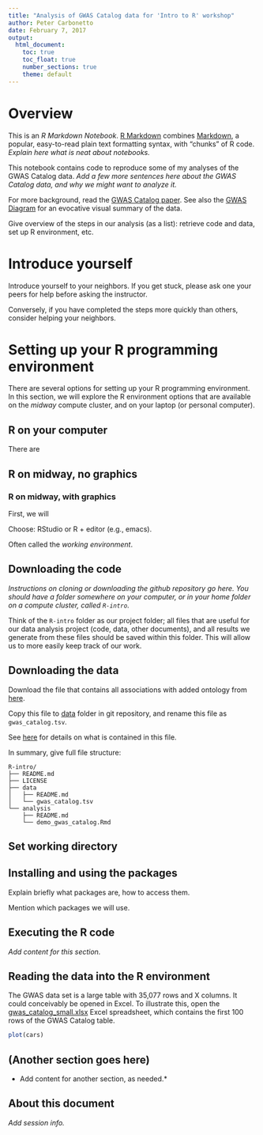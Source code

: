 ```yaml
---
title: "Analysis of GWAS Catalog data for 'Intro to R' workshop"
author: Peter Carbonetto
date: February 7, 2017
output: 
  html_document:
    toc: true
    toc_float: true
    number_sections: true
    theme: default
---
```


# Overview

This is an *R Markdown Notebook*.
[R Markdown](http://r4ds.had.co.nz/r-markdown.html) combines
[Markdown](http://daringfireball.net/projects/markdown), a popular,
easy-to-read plain text formatting syntax, with "chunks" of R
code. *Explain here what is neat about notebooks.*

This notebook contains code to reproduce some of my analyses of the
GWAS Catalog data. *Add a few more sentences here about the GWAS
Catalog data, and why we might want to analyze it.*

For more background, read the [GWAS Catalog
paper](http://doi.org/10.1093/nar/gkt1229). See also the [GWAS
Diagram](http://www.ebi.ac.uk/gwas/diagram) for an evocative visual
summary of the data.

Give overview of the steps in our analysis (as a list): retrieve code
and data, set up R environment, etc.

# Introduce yourself

Introduce yourself to your neighbors. If you get stuck, please ask one your 
peers for help before asking the instructor. 

Conversely, if you have completed the steps more quickly than others, 
consider helping your neighbors.

# Setting up your R programming environment

There are several options for setting up your R programming environment. 
In this section, we will explore the R environment options that are 
available on the *midway* compute cluster, and on your laptop (or personal 
computer). 

## R on your computer

There are 

## R on midway, no graphics

### R on midway, with graphics

First, we will



Choose: RStudio or R + editor (e.g., emacs).

Often called the *working environment*.

## Downloading the code


*Instructions on cloning or downloading the github repository go
here. You should have a folder somewhere on your computer, or in your
home folder on a compute cluster, called `R-intro`.*

Think of the `R-intro` folder as our project folder; all files that are
useful for our data analysis project (code, data, other documents),
and all results we generate from these files should be saved within
this folder. This will allow us to more easily keep track of our
work.

## Downloading the data

Download the file that contains all associations with added ontology
from [here](http://www.ebi.ac.uk/gwas/api/search/downloads/alternative).

Copy this file to [data](data) folder in git repository, and rename
this file as `gwas_catalog.tsv`.

See [here](https://www.ebi.ac.uk/gwas/docs/fileheaders) for details on
what is contained in this file.

In summary, give full file structure:

```
R-intro/
├── README.md
├── LICENSE
├── data
│   ├── README.md
│   └── gwas_catalog.tsv
└── analysis
    ├── README.md
    └── demo_gwas_catalog.Rmd
```

## Set working directory

## Installing and using the packages

Explain briefly what packages are, how to access them.

Mention which packages we will use.

## Executing the R code

*Add content for this section.*

## Reading the data into the R environment

The GWAS data set is a large table with 35,077 rows and X columns. It
could conceivably be opened in Excel. To illustrate this, open the
[gwas_catalog_small.xlsx](/data/gwas_catalog_small.xlsx) Excel
spreadsheet, which contains the first 100 rows of the GWAS Catalog
table.

```r
plot(cars)
```

## (Another section goes here)

* Add content for another section, as needed.*

## About this document

*Add session info.*